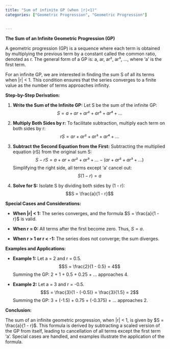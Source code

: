 ```yaml
---
title: "Sum of infinite GP (when |r|<1)"
categories: ["Geometric Progression", "Geometric Progression"]


---
```




**The Sum of an Infinite Geometric Progression (GP)**

A geometric progression (GP) is a sequence where each term is obtained by multiplying the previous term by a constant called the common ratio, denoted as r. The general form of a GP is: a, ar, ar², ar³, ..., where 'a' is the first term.

For an infinite GP, we are interested in finding the sum S of all its terms when |r| < 1. This condition ensures that the series converges to a finite value as the number of terms approaches infinity.

**Step-by-Step Derivation:**

1. **Write the Sum of the Infinite GP:**
   Let S be the sum of the infinite GP:
   $$S = a + ar + ar² + ar³ + ar⁴ + \dots$$

2. **Multiply Both Sides by r:**
   To facilitate subtraction, multiply each term on both sides by r:
   $$rS = ar + ar² + ar³ + ar⁴ + \dots$$

3. **Subtract the Second Equation from the First:**
   Subtracting the multiplied equation (rS) from the original sum S:
   $$S - rS = a + ar + ar² + ar³ + \dots - (ar + ar² + ar³ + \dots)$$Simplifying the right side, all terms except 'a' cancel out:$$S(1 - r) = a$$

4. **Solve for S:**
   Isolate S by dividing both sides by (1 - r):
   $$S = \frac{a}{1 - r}$$

**Special Cases and Considerations:**

- **When |r| < 1:** The series converges, and the formula $S = \frac{a}{1 - r}$ is valid.
  
- **When r = 0:** All terms after the first become zero. Thus, $S = a$.
  
- **When r > 1 or r < -1:** The series does not converge; the sum diverges.

**Examples and Applications:**

- **Example 1:** Let a = 2 and r = 0.5.
  $$S = \frac{2}{1 - 0.5} = 4$$
  Summing the GP: 2 + 1 + 0.5 + 0.25 + ... approaches 4.

- **Example 2:** Let a = 3 and r = -0.5.
  $$S = \frac{3}{1 - (-0.5)} = \frac{3}{1.5} = 2$$
  Summing the GP: 3 + (-1.5) + 0.75 + (-0.375) + ... approaches 2.

**Conclusion:**

The sum of an infinite geometric progression, when |r| < 1, is given by $S = \frac{a}{1 - r}$. This formula is derived by subtracting a scaled version of the GP from itself, leading to cancellation of all terms except the first term 'a'. Special cases are handled, and examples illustrate the application of the formula.
